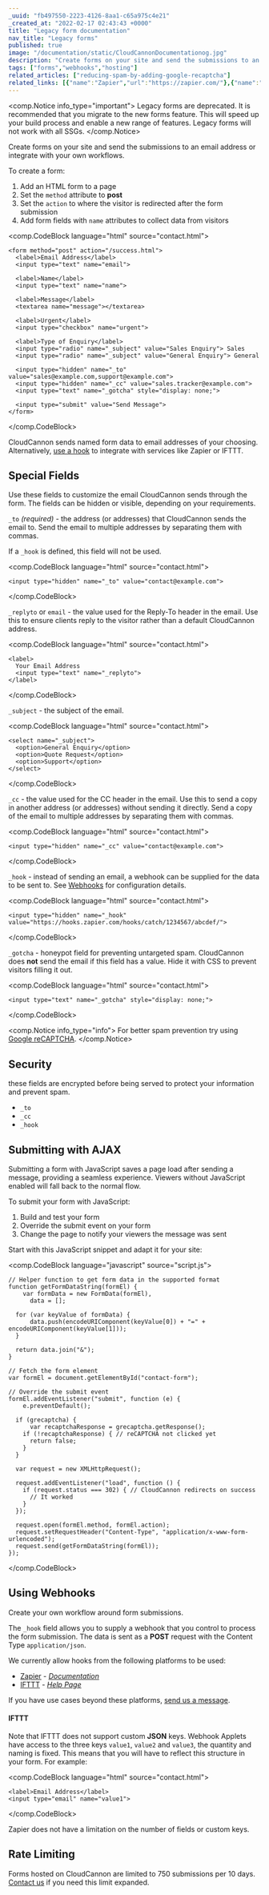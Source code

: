 ```yaml
---
_uuid: "fb497550-2223-4126-8aa1-c65a975c4e21"
_created_at: "2022-02-17 02:43:43 +0000"
title: "Legacy form documentation"
nav_title: "Legacy forms"
published: true
image: "/documentation/static/CloudCannonDocumentationog.jpg"
description: "Create forms on your site and send the submissions to an email address or integrate with your own workflows."
tags: ["forms","webhooks","hosting"]
related_articles: ["reducing-spam-by-adding-google-recaptcha"]
related_links: [{"name":"Zapier","url":"https://zapier.com/"},{"name":"Zapier Documentation","url":"https://zapier.com/help/create/code-webhooks"},{"name":"IFTTT","url":"https://ifttt.com/"},{"name":"IFTTT FAQ","url":"https://help.ifttt.com/hc/en-us/articles/115010230347-The-Webhooks-Service"}]
---
```


<comp.Notice info_type="important">
  Legacy forms are deprecated. It is recommended that you migrate to the new  forms feature. This will speed up your build process and enable a new range of features. Legacy forms will not work with all SSGs.
</comp.Notice>

Create forms on your site and send the submissions to an email address or integrate with your own workflows.

To create a form:

1. Add an HTML form to a page
2. Set the `method` attribute to **post**
3. Set the `action` to where the visitor is redirected after the form submission
4. Add form fields with `name` attributes to collect data from visitors

<comp.CodeBlock language="html" source="contact.html">
```
<form method="post" action="/success.html">
  <label>Email Address</label>
  <input type="text" name="email">

  <label>Name</label>
  <input type="text" name="name">

  <label>Message</label>
  <textarea name="message"></textarea>

  <label>Urgent</label>
  <input type="checkbox" name="urgent">

  <label>Type of Enquiry</label>
  <input type="radio" name="_subject" value="Sales Enquiry"> Sales
  <input type="radio" name="_subject" value="General Enquiry"> General

  <input type="hidden" name="_to" value="sales@example.com,support@example.com">
  <input type="hidden" name="_cc" value="sales.tracker@example.com">
  <input type="text" name="_gotcha" style="display: none;">

  <input type="submit" value="Send Message">
</form>
```
</comp.CodeBlock>

CloudCannon sends named form data to email addresses of your choosing. Alternatively, [use a hook](/documentation/host/forms/webhooks/) to integrate with services like Zapier or IFTTT.

## Special Fields
Use these fields to customize the email CloudCannon sends through the form. The fields can be hidden or visible, depending on your requirements.

`_to` *(required)* - the address (or addresses) that CloudCannon sends the email to. Send the email to multiple addresses by separating them with commas.

If a `_hook` is defined, this field will not be used.

<comp.CodeBlock language="html" source="contact.html">
```
<input type="hidden" name="_to" value="contact@example.com">
```
</comp.CodeBlock>

`_replyto` or `email` - the value used for the Reply-To header in the email. Use this to ensure clients reply to the visitor rather than a default CloudCannon address.

<comp.CodeBlock language="html" source="contact.html">
```
<label>
  Your Email Address
  <input type="text" name="_replyto">
</label>
```
</comp.CodeBlock>

`_subject` - the subject of the email.

<comp.CodeBlock language="html" source="contact.html">
```
<select name="_subject">
  <option>General Enquiry</option>
  <option>Quote Request</option>
  <option>Support</option>
</select>
```
</comp.CodeBlock>

`_cc` - the value used for the CC header in the email. Use this to send a copy in another address (or addresses) without sending it directly. Send a copy of the email to multiple addresses by separating them with commas.

<comp.CodeBlock language="html" source="contact.html">
```
<input type="hidden" name="_cc" value="contact@example.com">
```
</comp.CodeBlock>

`_hook` - instead of sending an email, a webhook can be supplied for the data to be sent to. See [Webhooks](#using-webhooks) for configuration details.

<comp.CodeBlock language="html" source="contact.html">
```
<input type="hidden" name="_hook" value="https://hooks.zapier.com/hooks/catch/1234567/abcdef/">
```
</comp.CodeBlock>

`_gotcha` - honeypot field for preventing untargeted spam. CloudCannon does **not** send the email if this field has a value. Hide it with CSS to prevent visitors filling it out.

<comp.CodeBlock language="html" source="contact.html">
```
<input type="text" name="_gotcha" style="display: none;">
```
</comp.CodeBlock>

<comp.Notice info_type="info">
  For better spam prevention try using [Google reCAPTCHA](/documentation/articles/reducing-spam-by-adding-google-recaptcha/).
</comp.Notice>

## Security
these fields are encrypted before being served to protect your information and prevent spam.

* `_to`
* `_cc`
* `_hook`

## Submitting with AJAX
Submitting a form with JavaScript saves a page load after sending a message, providing a seamless experience. Viewers without JavaScript enabled will fall back to the normal flow.

To submit your form with JavaScript:

1. Build and test your form
2. Override the submit event on your form
3. Change the page to notify your viewers the message was sent

Start with this JavaScript snippet and adapt it for your site:

<comp.CodeBlock language="javascript" source="script.js">
```
// Helper function to get form data in the supported format
function getFormDataString(formEl) {
    var formData = new FormData(formEl),
      data = [];

  for (var keyValue of formData) {
      data.push(encodeURIComponent(keyValue[0]) + "=" + encodeURIComponent(keyValue[1]));
  }

  return data.join("&");
}

// Fetch the form element
var formEl = document.getElementById("contact-form");

// Override the submit event
formEl.addEventListener("submit", function (e) {
    e.preventDefault();

  if (grecaptcha) {
      var recaptchaResponse = grecaptcha.getResponse();
    if (!recaptchaResponse) { // reCAPTCHA not clicked yet
      return false;
    }
  }

  var request = new XMLHttpRequest();

  request.addEventListener("load", function () {
    if (request.status === 302) { // CloudCannon redirects on success
      // It worked
    }
  });

  request.open(formEl.method, formEl.action);
  request.setRequestHeader("Content-Type", "application/x-www-form-urlencoded");
  request.send(getFormDataString(formEl));
});
```
</comp.CodeBlock>

## Using Webhooks
Create your own workflow around form submissions.

The `_hook` field allows you to supply a webhook that you control to process the form submission. The data is sent as a **POST** request with the Content Type `application/json`.

We currently allow hooks from the following platforms to be used:

* [Zapier](https://zapier.com/) - *[Documentation](https://zapier.com/help/create/code-webhooks)*
* [IFTTT](https://ifttt.com/) - *[Help Page](https://help.ifttt.com/hc/en-us/articles/115010230347-The-Webhooks-Service)*

If you have use cases beyond these platforms, [send us a message](/support/).

#### IFTTT
Note that IFTTT does not support custom **JSON** keys. Webhook Applets have access to the three keys `value1`, `value2` and `value3`, the quantity and naming is fixed. This means that you will have to reflect this structure in your form. For example:

<comp.CodeBlock language="html" source="contact.html">
```
<label>Email Address</label>
<input type="email" name="value1">
```
</comp.CodeBlock>

Zapier does not have a limitation on the number of fields or custom keys.

## Rate Limiting
Forms hosted on CloudCannon are limited to 750 submissions per 10 days. [Contact us](https://cloudcannon.com/contact) if you need this limit expanded.
